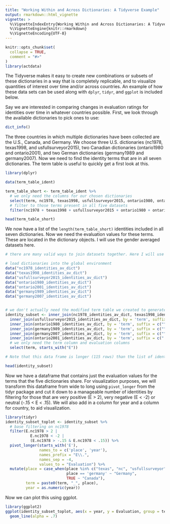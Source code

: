 ```yaml
---
title: "Working Within and Across Dictionaries: A Tidyverse Example"
output: rmarkdown::html_vignette
vignette: >
  %\VignetteIndexEntry{Working Within and Across Dictionaries: A Tidyverse Example}
  %\VignetteEngine{knitr::rmarkdown}
  %\VignetteEncoding{UTF-8}
---
```


```r
knitr::opts_chunk$set(
  collapse = TRUE,
  comment = "#>"
)
library(actdata)
```

The Tidyverse makes it easy to create new combinations or subsets of these dictionaries in a way that is completely replicable, and to visualize quantities of interest over time and/or across countries. An example of how these data sets can be used along with `dplyr`, `tidyr`, and `ggplot` is included below.

Say we are interested in comparing changes in evaluation ratings for identities over time in whatever countries possible. First, we look through the available dictionaries to pick ones to use: 

```r
dict_info()
```

The three countries in which multiple dictionaries have been collected are the U.S., Canada, and Germany. We choose three U.S. dictionaries (nc1978, texas1998, and usfullsurveyor2015), two Canadian dictionaries (ontario1980 and ontario2001), and two German dictionaries (germany1989 and germany2007). Now we need to find the identity terms that are in all seven dictionaries. The term table is useful to quickly get a first look at this.

```r
library(dplyr)

data(term_table_ident)

term_table_short <- term_table_ident %>% 
  # we only need the columns for our chosen dictionaries
  select(term, nc1978, texas1998, usfullsurveyor2015, ontario1980, ontario2001, germany1989, germany2007) %>% 
  # filter to those terms present in all five datasets
  filter(nc1978 + texas1998 + usfullsurveyor2015 + ontario1980 + ontario2001 + germany2007 + germany1989 == 7)

head(term_table_short)
```

We now have a list of the `length(term_table_short)` identities included in all seven dictionaries. Now we need the evaluation values for these terms. These are located in the dictionary objects. I will use the gender averaged datasets here.

```r
# there are many valid ways to join datasets together. Here I will use the inner_join function from the dplyr package. 

# load dictionaries into the global environment
data("nc1978_identities_av_dict")
data("texas1998_identities_av_dict")
data("usfullsurveyor2015_identities_av_dict")
data("ontario1980_identities_av_dict")
data("ontario2001_identities_av_dict")
data("germany1989_identities_av_dict")
data("germany2007_identities_av_dict")


# we don't actually need the modified term table we created to generate this subset--inner_join will do the filtering for us. However, it is useful for seeing quickly which terms are in which sets without having to load and manipulate the actual dictionaries. 
identity_subset <- inner_join(nc1978_identities_av_dict, texas1998_identities_av_dict, by = 'term', suffix = c("", ".texas1998")) %>% 
  inner_join(usfullsurveyor2015_identities_av_dict, by = 'term', suffix = c("", ".usfullsurveyor2015")) %>% 
  inner_join(ontario1980_identities_av_dict, by = 'term', suffix = c("", ".ontario1980")) %>% 
  inner_join(germany1989_identities_av_dict, by = 'term', suffix = c("", ".germany1989")) %>% 
  inner_join(germany2007_identities_av_dict, by = 'term', suffix = c("", ".germany2007")) %>% 
  inner_join(ontario2001_identities_av_dict, by = 'term', suffix = c(".nc1978", ".ontario2001")) %>% 
  # we only need the term column and evaluation columns
  select(term, starts_with("E"))

# Note that this data frame is longer (115 rows) than the list of identity terms in all datasets (114 rows). This is because there are multiple entries for some terms in some dictionaries (see "clown"). This is not an error in the package but rather a quirk of the original data. 

head(identity_subset)
```

Now we have a dataframe that contains just the evaluation values for the terms that the five dictionaries share. For visualization purposes, we will transform this dataframe from wide to long using `pivot_longer` from the tidyr package and cut it down to a manageable number of identities by filtering for those that are very positive (E > 2), very negative (E < -2) or neutral (-.15 < E < .15). We will also add in a column for year and a column for country, to aid visualization. 

```r
library(tidyr)
identity_subset_toplot <- identity_subset %>% 
  # base filtering on nc1978
  filter(E.nc1978 > 2 |
           E.nc1978 < -2 |
           (E.nc1978 > -.15 & E.nc1978 < .15)) %>%
  pivot_longer(starts_with('E'), 
               names_to = c('place', 'year'), 
               names_prefix = "E\\.", 
               names_sep = -4,
               values_to = "Evaluation") %>% 
  mutate(place = case_when(place %in% c("texas", "nc", "usfullsurveyor") ~ "US",
                           place == 'germany' ~ "Germany", 
                           TRUE ~ "Canada"),
         term = paste0(term, "_", place),
         year = as.numeric(year))
```

Now we can plot this using ggplot.

```r
library(ggplot2)
ggplot(identity_subset_toplot, aes(x = year, y = Evaluation, group = term, color = place)) +
  geom_line(alpha = .7)
```
